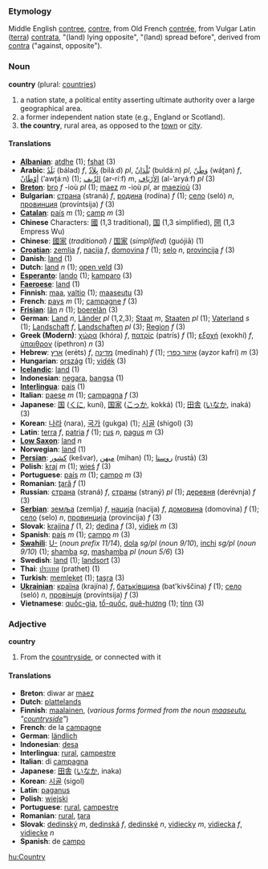 ===Etymology===
Middle English [[contree]], [[contre]], from Old French [[contrée]], from Vulgar Latin ([[terra]]) [[contrata]], "(land) lying opposite", "(land) spread before", derived from [[contra]] ("against, opposite").

===Noun===
'''country''' (plural: [[countries]])

#a nation state, a political entity asserting ultimate authority over a large geographical area.
#a former independent nation state (e.g., England or Scotland).
#'''the country''', rural area, as opposed to the [[town]] or [[city]].

====Translations====
*'''[[Albanian]]''': [[atdhe]] (1); [[fshat]] (3)
*'''Arabic''': [[بلد|بَلَدٌ]] (bálad) ''f'', [[بلاد|بِلاَدٌ]] (biláːd) ''pl'', [[بلدان|بُلْدَانٌ]] (buldáːn) ''pl'', [[وطن|وَطَنٌ]] (wáʈan) ''f'', [[اوطان|أوْطَانٌ]] (’awʈáːn) (1); [[الريف|الرِّيف]] (ar-ríːf) ''m'', [[الارياف|الأرْيَاف]] (al-’aryáːf) ''pl'' (3)
*'''[[Breton]]''': [[bro]] ''f'' -ioù ''pl'' (1); [[maez]] ''m'' -ioù ''pl'', ar [[maezioù]] (3)
*'''Bulgarian''': [[страна]] (straná) ''f'', [[родина]] (rodína) ''f'' (1); [[село]] (seló) ''n'', [[провинция]] (províntsija) ''f'' (3)
*'''[[Catalan]]''': [[país]] ''m'' (1); [[camp]] ''m'' (3)
*'''Chinese''' Characters: [[國]] (1,3 traditional), [[国]] (1,3 simplified), [[圀]] (1,3 Empress Wu)
*'''Chinese''': [[國家]] (''traditional'') / [[国家]] (''simplified'') (guójiā) (1)
*'''[[Croatian]]''': [[zemlja]] ''f'', [[nacija]] ''f'', [[domovina]] ''f'' (1); [[selo]] ''n'', [[provincija]] ''f'' (3)
*'''Danish''': [[land]] (1)
*'''Dutch''': [[land]] ''n'' (1); [[open veld]] (3)
*'''[[Esperanto]]''': [[lando]] (1); [[kamparo]] (3)
*'''[[Faeroese]]''': [[land]] (1)
*'''Finnish''': [[maa]], [[valtio]] (1); [[maaseutu]] (3)
*'''French''': [[pays]] ''m'' (1); [[campagne]] ''f'' (3)
*'''[[Frisian]]''': [[lân]] ''n'' (1); [[boerelân]] (3)
*'''German''': [[Land]] ''n'', [[Länder]] ''pl'' (1,2,3); [[Staat]] ''m'', [[Staaten]] ''pl'' (1); [[Vaterland]] ''s'' (1); [[Landschaft]] ''f'', [[Landschaften]] ''pl'' (3); [[Region]] ''f'' (3)
*'''Greek (Modern)''': [[χώρα]] (khóra) ''f'', [[πατρίς]] (patrís) ''f'' (1); [[εξοχή]] (exokhí) ''f'', [[ύπαιθρον]] (ípethron) ''n'' (3)
*'''Hebrew''': [[ארץ]] (eréts) ''f'', [[מדינה]] (medínah) ''f'' (1); [[איזור כפרי]] (ayzor kafri) ''m'' (3)
*'''Hungarian''': [[ország]] (1); [[vidék]] (3)
*'''[[Icelandic]]''': [[land]] (1)
*'''Indonesian''': [[negara]], [[bangsa]] (1)
*'''[[Interlingua]]''': [[pais]] (1)
*'''Italian''': [[paese]] ''m'' (1); [[campagna]] ''f'' (3)
*'''Japanese''': [[国]] ([[くに]], kuní), [[国家]] ([[こっか]], kokká) (1); [[田舎]] ([[いなか]], inaká) (3)
*'''Korean''': [[나라]] (nara), [[국가]] (gukga) (1); [[시골]] (shigol) (3)
*'''Latin''': [[terra]] ''f'', [[patria]] ''f'' (1); [[rus]] ''n'', [[pagus]] ''m'' (3)
*'''[[Low Saxon]]''': [[land]] ''n''
*'''Norwegian''': [[land]] (1)
*'''[[Persian]]''': [[كشور]] (kešvar), [[میهن]] (mihan) (1); [[روستا]] (rustā) (3)
*'''Polish''': [[kraj]] ''m'' (1); [[wieś]] ''f'' (3)
*'''Portuguese''': [[país]] ''m'' (1); [[campo]] ''m'' (3)
*'''Romanian''': [[ţară]] ''f'' (1)
*'''Russian''': [[страна]] (straná) ''f'', [[страны]] (straný) ''pl'' (1); [[деревня]] (derévnja) ''f'' (3)
*'''[[Serbian]]''': [[земља]] (zemlja) ''f'', [[нација]] (nacija) ''f'', [[домовина]] (domovina) ''f'' (1); [[село]] (selo) ''n'', [[провинција]] (provincija) ''f'' (3)
*'''Slovak''': [[krajina#Slovak|krajina]] ''f'' (1, 2); [[dedina#Slovak|dedina]] ''f'' (3), [[vidiek#Slovak|vidiek]] ''m'' (3)
*'''Spanish''': [[país]] ''m'' (1); [[campo]] ''m'' (3)
*'''[[Swahili]]''': [[U-]] (''noun prefix 11/14''), [[dola]] ''sg/pl'' (''noun 9/10''), [[inchi]] ''sg/pl'' (''noun 9/10'') (1); [[shamba]] ''sg'', [[mashamba]] ''pl'' (''noun 5/6'') (3)
*'''Swedish''': [[land]] (1); [[landsort]] (3)
*'''Thai''': [[ประเทศ]] (prathet) (1)
*'''Turkish''': [[memleket]] (1); [[taşra]] (3)
*'''[[Ukrainian]]''': [[країна]] (krajína) ''f'', [[батьківщина]] (bat'kivščina) ''f'' (1); [[село]] (seló) ''n'', [[провінція]] (províntsija) ''f'' (3)
*'''Vietnamese''': [[quốc-gia]], [[tổ-quốc]], [[quê-hương]] (1); [[tỉnn]] (3)

===Adjective===
'''country'''

#From the [[countryside]], or connected with it

====Translations====

*'''Breton''': diwar ar [[maez]]
*'''Dutch''': [[plattelands]]
*'''Finnish''': [[maalainen]], (''various forms formed from the noun [[maaseutu]], "[[countryside]]"'')
*'''French''': de la [[campagne]]
*'''German''': [[ländlich]]
*'''Indonesian''': [[desa]]
*'''Interlingua''': [[rural]], [[campestre]]
*'''Italian''': di [[campagna]]
*'''Japanese''': [[田舎]] ([[いなか]], inaka)
*'''Korean''': [[시골]] (sigol)
*'''Latin''': [[paganus]]
*'''Polish''': [[wiejski]]
*'''Portuguese''': [[rural]], [[campestre]]
*'''Romanian''': [[rural]], [[ţara]]
*'''Slovak''': [[dedinský]] ''m'', [[dedinská]] ''f'', [[dedinské]] ''n'', [[vidiecky]] ''m'', [[vidiecka]] ''f'', [[vidiecke]] ''n''
*'''Spanish''': de [[campo]]

[[hu:Country]]